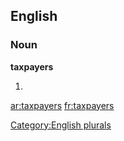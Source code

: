 
==English==

===Noun===
'''taxpayers'''

# {{plural of|[[taxpayer]]}}

[[Category:English plurals]]

[[ar:taxpayers]]
[[fr:taxpayers]]